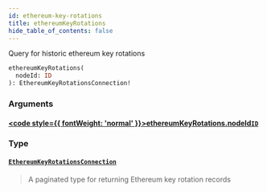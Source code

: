 ```yaml
---
id: ethereum-key-rotations
title: ethereumKeyRotations
hide_table_of_contents: false
---
```








Query for historic ethereum key rotations

```graphql
ethereumKeyRotations(
  nodeId: ID
): EthereumKeyRotationsConnection!
```


### Arguments

#### [<code style={{ fontWeight: 'normal' }}>ethereumKeyRotations.<b>nodeId</b></code>](#)<Bullet />[`ID`](/docs/testnet/graphql/scalars/id) <Badge class="secondary" text="scalar"/>
> 
> 

### Type

#### [`EthereumKeyRotationsConnection`](/docs/testnet/graphql/objects/ethereum-key-rotations-connection) <Badge class="secondary" text="object"/>
> A paginated type for returning Ethereum key rotation records
> 





